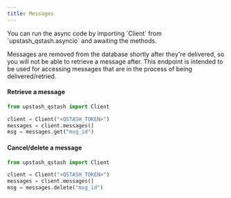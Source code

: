 ---
title: Messages
---

<Info>
  You can run the async code by importing `Client` from `upstash_qstash.asyncio`
  and awaiting the methods.
</Info>

Messages are removed from the database shortly after they're delivered, so you
will not be able to retrieve a message after. This endpoint is intended to be used
for accessing messages that are in the process of being delivered/retried.

#### Retrieve a message

```python
from upstash_qstash import Client

client = Client("<QSTASH_TOKEN>")
messages = client.messages()
msg = messages.get("msg_id")
```

#### Cancel/delete a message

```python
from upstash_qstash import Client

client = Client("<QSTASH_TOKEN>")
messages = client.messages()
msg = messages.delete("msg_id")
```
